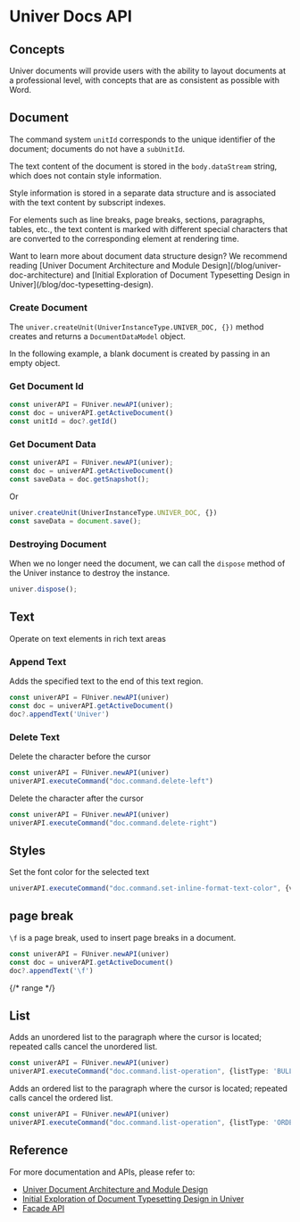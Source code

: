 
# Univer Docs API

## Concepts

Univer documents will provide users with the ability to layout documents at a professional level, with concepts that are as consistent as possible with Word.

## Document

The command system `unitId` corresponds to the unique identifier of the document; documents do not have a `subUnitId`.

The text content of the document is stored in the `body.dataStream` string, which does not contain style information.

Style information is stored in a separate data structure and is associated with the text content by subscript indexes.

For elements such as line breaks, page breaks, sections, paragraphs, tables, etc., the text content is marked with different special characters that are converted to the corresponding element at rendering time.

<Callout type="info" emoji="ℹ️">
  Want to learn more about document data structure design? We recommend reading [Univer Document Architecture and Module Design](/blog/univer-doc-architecture) and [Initial Exploration of Document Typesetting Design in Univer](/blog/doc-typesetting-design).
</Callout>

### Create Document

The `univer.createUnit(UniverInstanceType.UNIVER_DOC, {})` method creates and returns a `DocumentDataModel` object.

In the following example, a blank document is created by passing in an empty object.

### Get Document Id

```typescript
const univerAPI = FUniver.newAPI(univer);
const doc = univerAPI.getActiveDocument()
const unitId = doc?.getId()
```

### Get Document Data

```typescript
const univerAPI = FUniver.newAPI(univer);
const doc = univerAPI.getActiveDocument()
const saveData = doc.getSnapshot();
```

Or

```typescript
univer.createUnit(UniverInstanceType.UNIVER_DOC, {})
const saveData = document.save();
```

### Destroying Document

When we no longer need the document, we can call the `dispose` method of the Univer instance to destroy the instance.

```typescript
univer.dispose();
```

## Text

Operate on text elements in rich text areas

### Append Text

Adds the specified text to the end of this text region.

```typescript
const univerAPI = FUniver.newAPI(univer)
const doc = univerAPI.getActiveDocument()
doc?.appendText('Univer')
```

### Delete Text

Delete the character before the cursor

```typescript
const univerAPI = FUniver.newAPI(univer)
univerAPI.executeCommand("doc.command.delete-left")
```

Delete the character after the cursor

```typescript
const univerAPI = FUniver.newAPI(univer)
univerAPI.executeCommand("doc.command.delete-right")
```

## Styles

Set the font color for the selected text

```typescript
univerAPI.executeCommand("doc.command.set-inline-format-text-color", {value: "#ff0000"})
```

## page break

`\f` is a page break, used to insert page breaks in a document.

```typescript
const univerAPI = FUniver.newAPI(univer)
const doc = univerAPI.getActiveDocument()
doc?.appendText('\f')
```

{/* range */}

## List

Adds an unordered list to the paragraph where the cursor is located; repeated calls cancel the unordered list.

```typescript
const univerAPI = FUniver.newAPI(univer)
univerAPI.executeCommand("doc.command.list-operation", {listType: 'BULLET_LIST'})
```

Adds an ordered list to the paragraph where the cursor is located; repeated calls cancel the ordered list.

```typescript
const univerAPI = FUniver.newAPI(univer)
univerAPI.executeCommand("doc.command.list-operation", {listType: 'ORDER_LIST'})
```

## Reference

For more documentation and APIs, please refer to:

- [Univer Document Architecture and Module Design](/blog/univer-doc-architecture)
- [Initial Exploration of Document Typesetting Design in Univer](/blog/doc-typesetting-design)
- [Facade API](https://reference.univer.ai/en-US/classes/FDocument)
